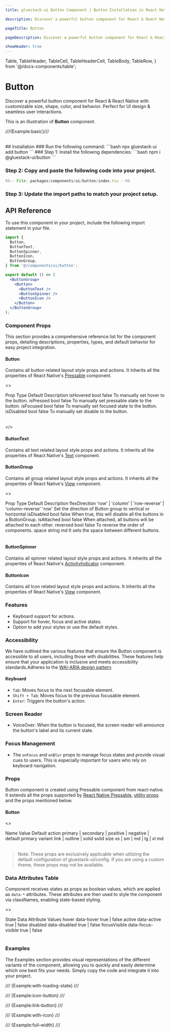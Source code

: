 ```yaml
---
title: gluestack-ui Button Component | Button Installation in React Native

description: Discover a powerful button component for React & React Native with customizable size, shape, color, and behavior. Perfect for UI design & seamless user interactions.

pageTitle: Button

pageDescription: Discover a powerful button component for React & React Native with customizable size, shape, color, and behavior. Perfect for UI design & seamless user interactions.

showHeader: true
---
```


  Table,
  TableHeader,
  TableCell,
  TableHeaderCell,
  TableBody,
  TableRow,
} from '@/docs-components/table';

# Button

Discover a powerful button component for React & React Native with customizable size, shape, color, and behavior. Perfect for UI design & seamless user interactions.

This is an illustration of **Button** component.

///{Example:basic}///

<br />
## Installation

<Tabs>
<TabItem label="CLI">
### Run the following command:
  ```bash
  npx gluestack-ui add button
  ```
</TabItem>
<TabItem label="Manual">
### Step 1: Install the following dependencies:
```bash
npm i @gluestack-ui/button
```

### Step 2: Copy and paste the following code into your project.

```jsx
%%-- File: packages/components/ui/button/index.tsx --%%
```

### Step 3: Update the import paths to match your project setup.

</TabItem>
</Tabs>

## API Reference

To use this component in your project, include the following import statement in your file.

```jsx
import {
  Button,
  ButtonText,
  ButtonSpinner,
  ButtonIcon,
  ButtonGroup,
} from '@/components/ui/button';
```

<AnatomyImage
  mobileUrl="https://i.imgur.com/64ja4mQ.png"
  webUrl="https://i.imgur.com/eLSw4hK.png"
  classNameStyle="aspect-[513/296] md:aspect-[736/228]"
/>

```jsx
export default () => (
  <ButtonGroup>
    <Button>
      <ButtonText />
      <ButtonSpinner />
      <ButtonIcon />
    </Button>
  </ButtonGroup>
);
```

### Component Props

This section provides a comprehensive reference list for the component props, detailing descriptions, properties, types, and default behavior for easy project integration.

#### Button

Contains all button related layout style props and actions. It inherits all the properties of React Native's [Pressable](https://reactnative.dev/docs/pressable) component.

<>

<Table>
  <TableBody>
    <TableRow>
      <TableHeaderCell>Prop</TableHeaderCell>
      <TableHeaderCell>Type</TableHeaderCell>
      <TableHeaderCell>Default</TableHeaderCell>
      <TableHeaderCell>Description</TableHeaderCell>
    </TableRow>
    <TableRow>
      <TableCell>
        <InlineCode>isHovered</InlineCode>
      </TableCell>
      <TableCell>bool</TableCell>
      <TableCell>false</TableCell>
      <TableCell>To manually set hover to the button.</TableCell>
    </TableRow>
    <TableRow>
      <TableCell>
        <InlineCode>isPressed</InlineCode>
      </TableCell>
      <TableCell>bool</TableCell>
      <TableCell>false</TableCell>
      <TableCell>To manually set pressable state to the button.</TableCell>
    </TableRow>
    <TableRow>
      <TableCell>
        <InlineCode>isFocused</InlineCode>
      </TableCell>
      <TableCell>bool</TableCell>
      <TableCell>false</TableCell>
      <TableCell>To manually set focused state to the button.</TableCell>
    </TableRow>
    <TableRow>
      <TableCell>
        <InlineCode>isDisabled</InlineCode>
      </TableCell>
      <TableCell>bool</TableCell>
      <TableCell>false</TableCell>
      <TableCell>To manually set disable to the button.</TableCell>
    </TableRow>
  </TableBody>
</Table>

</>

#### ButtonText

Contains all text related layout style props and actions. It inherits all the properties of React Native's [Text](https://reactnative.dev/docs/text) component.

#### ButtonGroup

Contains all group related layout style props and actions. It inherits all the properties of React Native's [View](https://reactnative.dev/docs/view) component.

<>
  <Table>
    <TableHeader>
      <TableRow>
        <TableHeaderCell>Prop</TableHeaderCell>
        <TableHeaderCell>Type</TableHeaderCell>
        <TableHeaderCell>Default</TableHeaderCell>
        <TableHeaderCell>Description</TableHeaderCell>
      </TableRow>
    </TableHeader>
    <TableBody>
      <TableRow>
        <TableCell>
          <InlineCode>flexDirection</InlineCode>
        </TableCell>
        <TableCell>
          'row' | 'column' | 'row-reverse' | 'column-reverse'
        </TableCell>
        <TableCell>'row'</TableCell>
        <TableCell>
          Set the direction of Button group to vertical or horizontal
        </TableCell>
      </TableRow>
      <TableRow>
        <TableCell>
          <InlineCode>isDisabled</InlineCode>
        </TableCell>
        <TableCell>bool</TableCell>
        <TableCell>false</TableCell>
        <TableCell>
          When true, this will disable all the buttons in a ButtonGroup.
        </TableCell>
      </TableRow>
      <TableRow>
        <TableCell>
          <InlineCode>isAttached</InlineCode>
        </TableCell>
        <TableCell>bool</TableCell>
        <TableCell>false</TableCell>
        <TableCell>
          When attached, all buttons will be attached to each other.
        </TableCell>
      </TableRow>
      <TableRow>
        <TableCell>
          <InlineCode>reversed</InlineCode>
        </TableCell>
        <TableCell>bool</TableCell>
        <TableCell>false</TableCell>
        <TableCell>To reverse the order of components.</TableCell>
      </TableRow>
      <TableRow>
        <TableCell>
          <InlineCode>space</InlineCode>
        </TableCell>
        <TableCell>string</TableCell>
        <TableCell>md</TableCell>
        <TableCell>It sets the space between different buttons.</TableCell>
      </TableRow>
    </TableBody>
  </Table>
</>

#### ButtonSpinner

Contains all spinner related layout style props and actions.
It inherits all the properties of React Native's [ActivityIndicator](https://reactnative.dev/docs/activityindicator) component.

#### ButtonIcon

Contains all Icon related layout style props and actions. It inherits all the properties of React Native's [View](https://reactnative.dev/docs/view) component.

### Features

- Keyboard support for actions.
- Support for hover, focus and active states.
- Option to add your styles or use the default styles.

### Accessibility

We have outlined the various features that ensure the Button component is accessible to all users, including those with disabilities. These features help ensure that your application is inclusive and meets accessibility standards.Adheres to the [WAI-ARIA design pattern](https://www.w3.org/WAI/ARIA/apg/patterns/button/).

#### Keyboard

- `Tab`: Moves focus to the next focusable element.
- `Shift + Tab`: Moves focus to the previous focusable element.
- `Enter`: Triggers the button's action.

### Screen Reader

- VoiceOver: When the button is focused, the screen reader will announce the button's label and its current state.

### Focus Management

- The `onFocus` and `onBlur` props to manage focus states and provide visual cues to users. This is especially important for users who rely on keyboard navigation.

### Props

Button component is created using Pressable component from react-native. It extends all the props supported by [React Native Pressable](https://reactnative.dev/docs/pressable#props), [utility props](/ui/docs/styling/utility-and-sx-props) and the props mentioned below.

#### Button

<>
  <Table>
    <TableHeader>
      <TableRow>
        <TableHeaderCell>Name</TableHeaderCell>
        <TableHeaderCell>Value</TableHeaderCell>
        <TableHeaderCell>Default</TableHeaderCell>
      </TableRow>
    </TableHeader>
    <TableBody>
      <TableRow>
        <TableCell>
          <InlineCode>action</InlineCode>
        </TableCell>
        <TableCell>
          primary | secondary | positive | negative | default
        </TableCell>
        <TableCell>primary</TableCell>
      </TableRow>
      <TableRow>
        <TableCell>
          <InlineCode>variant</InlineCode>
        </TableCell>
        <TableCell>link | outline | solid</TableCell>
        <TableCell>solid</TableCell>
      </TableRow>
      <TableRow>
        <TableCell>
          <InlineCode>size</InlineCode>
        </TableCell>
        <TableCell>xs | sm | md | lg | xl</TableCell>
        <TableCell>md</TableCell>
      </TableRow>
    </TableBody>
  </Table>
</>

> Note: These props are exclusively applicable when utilizing the default configuration of gluestack-ui/config. If you are using a custom theme, these props may not be available.

### Data Attributes Table

Component receives states as props as boolean values, which are applied as `data-*` attributes. These attributes are then used to style the component via classNames, enabling state-based styling.

<>
  <Table>
    <TableHeader>
      <TableRow>
        <TableHeaderCell>State</TableHeaderCell>
        <TableHeaderCell>Data Attribute</TableHeaderCell>
        <TableHeaderCell>Values</TableHeaderCell>
      </TableRow>
    </TableHeader>
    <TableBody>
      <TableRow>
        <TableCell>
          <InlineCode>hover</InlineCode>
        </TableCell>
        <TableCell>data-hover</TableCell>
        <TableCell>
          <InlineCode>true | false</InlineCode>
        </TableCell>
      </TableRow>
      <TableRow>
        <TableCell>
          <InlineCode>active</InlineCode>
        </TableCell>
        <TableCell>data-active</TableCell>
        <TableCell>
          <InlineCode>true | false</InlineCode>
        </TableCell>
      </TableRow>
      <TableRow>
        <TableCell>
          <InlineCode>disabled</InlineCode>
        </TableCell>
        <TableCell>data-disabled</TableCell>
        <TableCell>
          <InlineCode>true | false</InlineCode>
        </TableCell>
      </TableRow>
      <TableRow>
        <TableCell>
          <InlineCode>focusVisible</InlineCode>
        </TableCell>
        <TableCell>data-focus-visible</TableCell>
        <TableCell>
          <InlineCode>true | false</InlineCode>
        </TableCell>
      </TableRow>
    </TableBody>
  </Table>
</>

### Examples

The Examples section provides visual representations of the different variants of the component, allowing you to quickly and easily determine which one best fits your needs. Simply copy the code and integrate it into your project.

/// {Example:with-loading-state} ///

/// {Example:icon-button} ///

/// {Example:link-button} ///

/// {Example:with-icon} ///

/// {Example:full-width} ///
